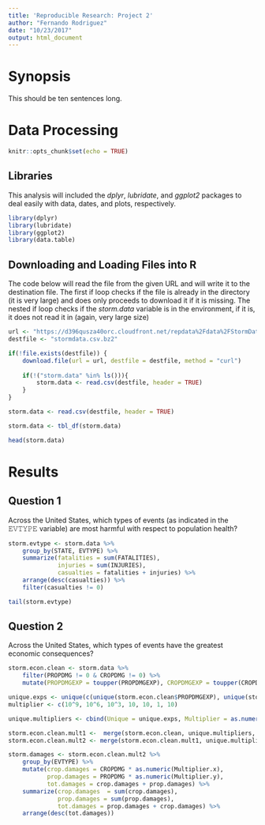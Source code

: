 ```yaml
---
title: 'Reproducible Research: Project 2'
author: "Fernando Rodriguez"
date: "10/23/2017"
output: html_document
---
```

# Synopsis

This should be ten sentences long.

# Data Processing

```r
knitr::opts_chunk$set(echo = TRUE)

```
## Libraries

This analysis will included the *dplyr*, *lubridate*, and *ggplot2* packages to deal easily with data, dates, and plots, respectively.

```r

library(dplyr)
library(lubridate)
library(ggplot2)
library(data.table)

```

## Downloading and Loading Files into R

The code below will read the file from the given URL and will write it to the destination file.  The first if loop checks if the file is already in the directory (it is very large) and does only proceeds to download it if it is missing.  The nested if loop checks if the *storm.data* variable is in the environment, if it is, it does not read it in (again, very large size)
```r

url <- "https://d396qusza40orc.cloudfront.net/repdata%2Fdata%2FStormData.csv.bz2"
destfile <- "stormdata.csv.bz2"

if(!file.exists(destfile)) {
    download.file(url = url, destfile = destfile, method = "curl")
    
    if(!("storm.data" %in% ls())){
        storm.data <- read.csv(destfile, header = TRUE)
    }
}

storm.data <- read.csv(destfile, header = TRUE)

storm.data <- tbl_df(storm.data)

```

```r

head(storm.data)

```

# Results

## Question 1

Across the United States, which types of events (as indicated in the 𝙴𝚅𝚃𝚈𝙿𝙴 variable) are most harmful with respect to population health?

```r

storm.evtype <- storm.data %>% 
    group_by(STATE, EVTYPE) %>%
    summarize(fatalities = sum(FATALITIES), 
              injuries = sum(INJURIES), 
              casualties = fatalities + injuries) %>%
    arrange(desc(casualties)) %>%
    filter(casualties != 0)

tail(storm.evtype)
```

## Question 2

Across the United States, which types of events have the greatest economic consequences?

```r

storm.econ.clean <- storm.data %>% 
    filter(PROPDMG != 0 & CROPDMG != 0) %>%
    mutate(PROPDMGEXP = toupper(PROPDMGEXP), CROPDMGEXP = toupper(CROPDMGEXP))

unique.exps <- unique(c(unique(storm.econ.clean$PROPDMGEXP), unique(storm.econ.clean$CROPDMGEXP)))
multiplier <- c(10^9, 10^6, 10^3, 10, 10, 1, 10)

unique.multipliers <- cbind(Unique = unique.exps, Multiplier = as.numeric(multiplier))

storm.econ.clean.mult1 <-  merge(storm.econ.clean, unique.multipliers, by.x = "CROPDMGEXP", by.y = "Unique")
storm.econ.clean.mult2 <- merge(storm.econ.clean.mult1, unique.multipliers, by.x = "PROPDMGEXP", by.y = "Unique")

storm.damages <- storm.econ.clean.mult2 %>% 
    group_by(EVTYPE) %>%
    mutate(crop.damages = CROPDMG * as.numeric(Multiplier.x), 
           prop.damages = PROPDMG * as.numeric(Multiplier.y), 
           tot.damages = crop.damages + prop.damages) %>% 
    summarize(crop.damages  = sum(crop.damages), 
              prop.damages = sum(prop.damages), 
              tot.damages = prop.damages + crop.damages) %>%
    arrange(desc(tot.damages))
    




```
